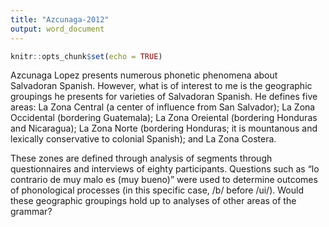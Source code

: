 ```yaml
---
title: "Azcunaga-2012"
output: word_document
---
```


```r
knitr::opts_chunk$set(echo = TRUE)
```

Azcunaga Lopez presents numerous phonetic phenomena about Salvadoran Spanish. However, what is of interest to me is the geographic groupings he presents for varieties of Salvadoran Spanish. He defines five areas: La Zona Central (a center of influence from San Salvador); La Zona Occidental (bordering Guatemala); La Zona Oreiental (bordering Honduras and Nicaragua); La Zona Norte (bordering Honduras; it is mountanous and lexically conservative to colonial Spanish); and La Zona Costera. 

These zones are defined through analysis of segments through questionnaires and interviews of eighty participants. Questions such as "lo contrario de muy malo es (muy bueno)" were used to determine outcomes of phonological processes (in this specific case, /b/ before /ui/). Would these geographic groupings hold up to analyses of other areas of the grammar?
